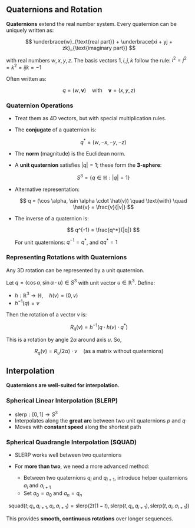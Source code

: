 
## Quaternions and Rotation

**Quaternions** extend the real number system. Every quaternion can be uniquely written as:

$$
\underbrace{w}_{\text{real part}} + \underbrace{xi + yj + zk}_{\text{imaginary part}}
$$

with real numbers $w, x, y, z$. The basis vectors $1, i, j, k$ follow the rule: $i^2 = j^2 = k^2 = ijk = -1$

Often written as:

$$
q = (w, \mathbf{v}) \quad \text{with} \quad \mathbf{v} = (x, y, z)
$$

### Quaternion Operations

* Treat them as 4D vectors, but with special multiplication rules.
* The **conjugate** of a quaternion is:

  $$
  q^* = (w, -x, -y, -z)
  $$
* The **norm** (magnitude) is the Euclidean norm.
* A **unit quaternion** satisfies $|q| = 1$; these form the **3-sphere**:

  $$
  S^3 = \{ q \in \mathbb{H} : |q| = 1 \}
  $$
* Alternative representation:

  $$
  q = (\cos \alpha, \sin \alpha \cdot \hat{v}) \quad \text{with} \quad \hat{v} = \frac{v}{|v|}
  $$
* The inverse of a quaternion is:

  $$
  q^{-1} = \frac{q^*}{|q|}
  $$

  For unit quaternions: $q^{-1} = q^*$, and $q q^* = 1$

### Representing Rotations with Quaternions

Any 3D rotation can be represented by a unit quaternion.

Let $q = (\cos \alpha, \sin \alpha \cdot u) \in S^3$ with unit vector $u \in \mathbb{R}^3$. Define:

* $h: \mathbb{R}^3 \rightarrow \mathbb{H}, \quad h(v) = (0, v)$
* $h^{-1}(q) = v$

Then the rotation of a vector $v$ is:

$$
R_q(v) = h^{-1}(q \cdot h(v) \cdot q^*)
$$

This is a rotation by angle $2\alpha$ around axis $u$. So,

$$
R_q(v) = R_u(2\alpha) \cdot v \quad \text{(as a matrix without quaternions)}
$$

## Interpolation

**Quaternions are well-suited for interpolation.**

### Spherical Linear Interpolation (SLERP)

* $\text{slerp} : [0, 1] \rightarrow S^3$
* Interpolates along the **great arc** between two unit quaternions $p$ and $q$
* Moves with **constant speed** along the shortest path

### Spherical Quadrangle Interpolation (SQUAD)

* SLERP works well between two quaternions
* For **more than two**, we need a more advanced method:

  * Between two quaternions $q_i$ and $q_{i+1}$, introduce helper quaternions $a_i$ and $a_{i+1}$
  * Set $a_0 = q_0$ and $a_n = q_n$

$$
\text{squad}(t; q_i, q_{i+1}, a_i, a_{i+1}) = \text{slerp}(2t(1-t), \text{slerp}(t, q_i, q_{i+1}), \text{slerp}(t, a_i, a_{i+1}))
$$

This provides **smooth, continuous rotations** over longer sequences.
